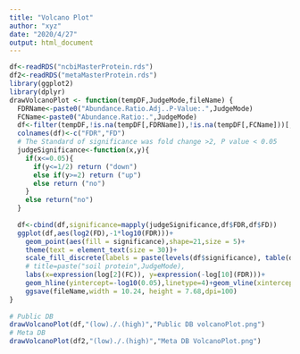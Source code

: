 ```yaml
---
title: "Volcano Plot"
author: "xyz"
date: "2020/4/27"
output: html_document
---
```


```r
df<-readRDS("ncbiMasterProtein.rds")
df2<-readRDS("metaMasterProtein.rds")
library(ggplot2)
library(dplyr)
drawVolcanoPlot <- function(tempDF,JudgeMode,fileName) {
  FDRName<-paste0("Abundance.Ratio.Adj..P-Value:.",JudgeMode)
  FCName<-paste0("Abundance.Ratio:.",JudgeMode)
  df<-filter(tempDF,!is.na(tempDF[,FDRName]),!is.na(tempDF[,FCName]))[,c(FDRName,FCName)]
  colnames(df)<-c("FDR","FD")
  # The Standard of significance was fold change >2, P value < 0.05
  judgeSignificance<-function(x,y){
    if(x<=0.05){
      if(y<=1/2) return ("down")
      else if(y>=2) return ("up")
      else return ("no")
    }
    else return("no")
  }
  
  df<-cbind(df,significance=mapply(judgeSignificance,df$FDR,df$FD))
  ggplot(df,aes(log2(FD),-1*log10(FDR)))+
    geom_point(aes(fill = significance),shape=21,size = 5)+
    theme(text = element_text(size = 30))+
    scale_fill_discrete(labels = paste(levels(df$significance), table(df$significance)))+
    # title=paste("soil protein",JudgeMode),
    labs(x=expression(log[2](FC)), y=expression(-log[10](FDR)))+
    geom_hline(yintercept=-log10(0.05),linetype=4)+geom_vline(xintercept=c(-log2(2),log2(2)),linetype=4)+
    ggsave(fileName,width = 10.24, height = 7.68,dpi=100)
}
 
# Public DB
drawVolcanoPlot(df,"(low)./.(high)","Public DB volcanoPlot.png")
# Meta DB
drawVolcanoPlot(df2,"(low)./.(high)","Meta DB VolcanoPlot.png")
```
